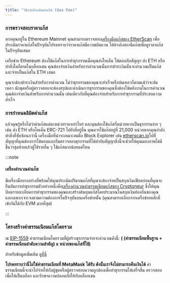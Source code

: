 ```yaml
---
title: "วิธีการประเมินค่าแก๊ส (Gas Fee)"
---
```


### การตรวจสอบราคาแก๊ส

หากคุณอยู่ใน Ethereum Mainnet คุณสามารถตรวจสอบ[เครื่องมือแก๊สของ EtherScan](https://etherscan.io/gastracker) เพื่อประเมินราคาแก๊สในปัจจุบันโปรดทราบว่าราคาแก๊สมีความผันผวน ให้อ้างอิงสถานีแก๊สเพื่อดูราคาแก๊สในปัจจุบันเสมอ

เครือข่าย Ethereum ต้องใช้แก๊สในการทำธุรกรรมเมื่อคุณส่งโทเค็น โต้ตอบกับสัญญา ส่ง ETH หรือทำสิ่งใดก็ตามในบล็อกเชน คุณต้องจ่ายเงินสำหรับการคำนวณนั้นการชำระเงินนั้นจะคำนวณเป็นแก๊สและจ่ายเป็นแก๊สใน ETH เสมอ

คุณจะต้องชำระเงินสำหรับการคำนวณ ไม่ว่าธุรกรรมของคุณจะสำเร็จหรือล้มเหลวก็ตามแม้ว่าจะล้มเหลว นักขุดหรือผู้ตรวจสอบจะต้องสรุปและดำเนินการธุรกรรมของคุณซึ่งต้องใช้พลังงานในการคำนวณคุณต้องจ่ายเงินสำหรับการคำนวณนั้น เช่นเดียวกับที่คุณต้องจ่ายสำหรับการทำธุรกรรมที่ประสบความสำเร็จ

### การกำหนดลิมิตค่าแก๊ส

แล้วคุณรู้หรือไม่ว่าค่าแก๊สแต่ละหน่วยราคาเท่าไหร่ และคุณต้องใช้แก๊สกี่หน่วยหากเป็นธุรกรรมง่าย ๆ เช่น ส่ง ETH หรือโทเค็น ERC-721 ไปยังที่อยู่อื่น คุณควรใช้แก๊สอยู่ที่ 21,000 หน่วยหากคุณกำลังทำสิ่งที่ซับซ้อนกว่านี้ เครื่องมือที่น่าจะเหมาะสมคือ Block Explorer เช่น [etherscan.io](https://etherscan.io/)ไปที่สัญญาที่คุณต้องการโต้ตอบและเริ่มตรวจสอบธุรกรรมที่ได้ทำกับสัญญาสิ่งนี้จะช่วยให้คุณมองภาพได้ดีขึ้นว่าสุดท้ายแล้วผู้ใช้รายอื่น ๆ ใช้แก๊สมากน้อยแค่ไหน

:::note

#### เครื่องคำนวณค่าแก๊ส

มีเครื่องมือบางอย่างที่พร้อมให้คุณประเมินปริมาณแก๊สที่คุณจะต้องจ่ายเป็นสกุลเงินเฟียตก่อนที่คุณจะยืนยันการทำธุรกรรมตัวอย่างหนึ่งคือ[เครื่องคำนวณค่าธรรมเนียมแก๊สของ Cryptoneur](https://www.cryptoneur.xyz/gas-fees-calculator) ซึ่งให้คุณป้อนรายละเอียดการทำธุรกรรมของคุณและสร้างต้นทุนแก๊สโดยประมาณในสกุลเงินท้องถิ่นของคุณ และเฉพาะเจาะจงตามความต้องการในปัจจุบันบนเครือข่ายนั้น (คุณสามารถเลือกจากเครือข่ายหลักที่เข้ากันได้กับ EVM มากที่สุด)

:::

### โครงสร้างค่าธรรมเนียมแก๊สโดยรวม

ณ [EIP-1559](https://github.com/ethereum/EIPs/blob/master/EIPS/eip-1559.md) ค่าธรรมเนียมโดยรวมที่ผู้สร้างธุรกรรมจ่ายจะคำนวณดังนี้: **( (ค่าธรรมเนียมพื้นฐาน + ค่าธรรมเนียมลำดับความสำคัญ) x หน่วยของแก๊สที่ใช้)**

สำหรับข้อมูลเพิ่มเติม ดู[ที่นี่](/transactions-and-gas/gas-fees/user-guide-gas)

**โปรดทราบว่านี่ไม่ใช่ค่าธรรมเนียมที่ MetaMask ได้รับ ดังนั้นเราจึงไม่สามารถคืนเงินได้** ค่าธรรมเนียมนี้จะนำไปจ่ายให้กับผู้ขุดหรือผู้ตรวจสอบความถูกต้องเพื่อทำธุรกรรมให้เสร็จสิ้น ตรวจสอบเพื่อให้เป็นบล็อก และรักษาความปลอดภัยให้กับบล็อกเชน
